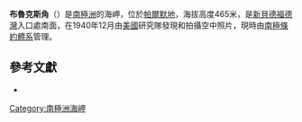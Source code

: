 {{Coord|73|36|S|60|46|W|source:GNIS|display=title}}

'''布魯克斯角'''（{{lang-en|Cape Brooks}}）是[[南極洲|南極洲]]的海岬，位於[[帕爾默地|帕爾默地]]，海拔高度465米，是[[新貝德福德灣|新貝德福德灣]]入口處南面，在1940年12月由[[美國|美國]]研究隊發現和拍攝空中照片，現時由[[南極條約體系|南極條約體系]]管理。
== 參考文獻 ==
* {{usgs-gazetteer|id=1988}}
{{Antarctica-geo-stub}}
[[Category:南極洲海岬|Category:南極洲海岬]]